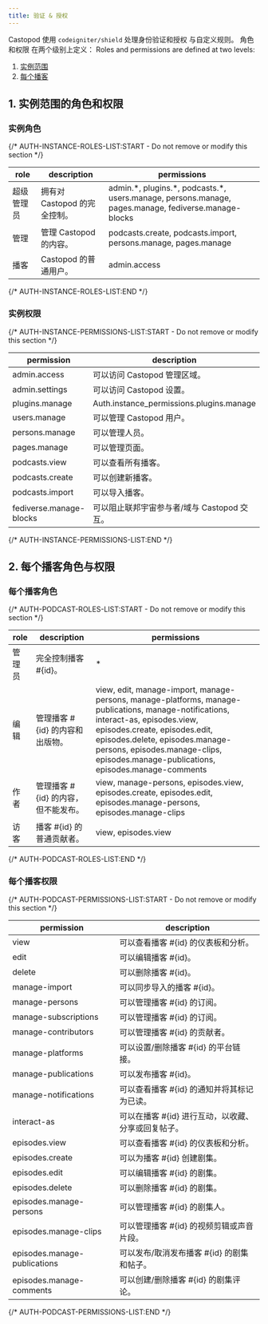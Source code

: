 ```yaml
---
title: 验证 & 授权
---
```


Castopod 使用 `codeigniter/shield` 处理身份验证和授权 与自定义规则。 角色和权限
在两个级别上定义： Roles and permissions are defined at two levels:

1. [实例范围](#1-instance-wide-roles-and-permissions)
2. [每个播客](#2-per-podcast-roles-and-permissions)

## 1. 实例范围的角色和权限

### 实例角色

{/* AUTH-INSTANCE-ROLES-LIST:START - Do not remove or modify this section */}

| role       | description                  | permissions                                                                                            |
| ---------- | ---------------------------- | ------------------------------------------------------------------------------------------------------ |
| 超级管理员 | 拥有对 Castopod 的完全控制。 | admin.\*, plugins.\*, podcasts.\*, users.manage, persons.manage, pages.manage, fediverse.manage-blocks |
| 管理       | 管理 Castopod 的内容。       | podcasts.create, podcasts.import, persons.manage, pages.manage                                         |
| 播客       | Castopod 的普通用户。        | admin.access                                                                                           |

{/* AUTH-INSTANCE-ROLES-LIST:END */}

### 实例权限

{/* AUTH-INSTANCE-PERMISSIONS-LIST:START - Do not remove or modify this section */}

| permission              | description                                 |
| ----------------------- | ------------------------------------------- |
| admin.access            | 可以访问 Castopod 管理区域。                |
| admin.settings          | 可以访问 Castopod 设置。                    |
| plugins.manage          | Auth.instance_permissions.plugins.manage    |
| users.manage            | 可以管理 Castopod 用户。                    |
| persons.manage          | 可以管理人员。                              |
| pages.manage            | 可以管理页面。                              |
| podcasts.view           | 可以查看所有播客。                          |
| podcasts.create         | 可以创建新播客。                            |
| podcasts.import         | 可以导入播客。                              |
| fediverse.manage-blocks | 可以阻止联邦宇宙参与者/域与 Castopod 交互。 |

{/* AUTH-INSTANCE-PERMISSIONS-LIST:END */}

## 2. 每个播客角色与权限

### 每个播客角色

{/* AUTH-PODCAST-ROLES-LIST:START - Do not remove or modify this section */}

| role   | description                           | permissions                                                                                                                                                                                                                                                                                 |
| ------ | ------------------------------------- | ------------------------------------------------------------------------------------------------------------------------------------------------------------------------------------------------------------------------------------------------------------------------------------------- |
| 管理员 | 完全控制播客 #\{id\}。                | \*                                                                                                                                                                                                                                                                                          |
| 编辑   | 管理播客 #\{id\} 的内容和出版物。     | view, edit, manage-import, manage-persons, manage-platforms, manage-publications, manage-notifications, interact-as, episodes.view, episodes.create, episodes.edit, episodes.delete, episodes.manage-persons, episodes.manage-clips, episodes.manage-publications, episodes.manage-comments |
| 作者   | 管理播客 #\{id\} 的内容，但不能发布。 | view, manage-persons, episodes.view, episodes.create, episodes.edit, episodes.manage-persons, episodes.manage-clips                                                                                                                                                                         |
| 访客   | 播客 #\{id\} 的普通贡献者。           | view, episodes.view                                                                                                                                                                                                                                                                         |

{/* AUTH-PODCAST-ROLES-LIST:END */}

### 每个播客权限

{/* AUTH-PODCAST-PERMISSIONS-LIST:START - Do not remove or modify this section */}

| permission                   | description                                           |
| ---------------------------- | ----------------------------------------------------- |
| view                         | 可以查看播客 #\{id\} 的仪表板和分析。                 |
| edit                         | 可以编辑播客 #\{id\}。                                |
| delete                       | 可以删除播客 #\{id\}。                                |
| manage-import                | 可以同步导入的播客 #\{id\}。                          |
| manage-persons               | 可以管理播客 #\{id\} 的订阅。                         |
| manage-subscriptions         | 可以管理播客 #\{id\} 的订阅。                         |
| manage-contributors          | 可以管理播客 #\{id\} 的贡献者。                       |
| manage-platforms             | 可以设置/删除播客 #\{id\} 的平台链接。                |
| manage-publications          | 可以发布播客 #\{id\}。                                |
| manage-notifications         | 可以查看播客 #\{id\} 的通知并将其标记为已读。         |
| interact-as                  | 可以在播客 #\{id\} 进行互动，以收藏、分享或回复帖子。 |
| episodes.view                | 可以查看播客 #\{id\} 的仪表板和分析。                 |
| episodes.create              | 可以为播客 #\{id\} 创建剧集。                         |
| episodes.edit                | 可以编辑播客 #\{id\} 的剧集。                         |
| episodes.delete              | 可以删除播客 #\{id\} 的剧集。                         |
| episodes.manage-persons      | 可以管理播客 #\{id\} 的剧集人。                       |
| episodes.manage-clips        | 可以管理播客 #\{id\} 的视频剪辑或声音片段。           |
| episodes.manage-publications | 可以发布/取消发布播客 #\{id\} 的剧集和帖子。          |
| episodes.manage-comments     | 可以创建/删除播客 #\{id\} 的剧集评论。                |

{/* AUTH-PODCAST-PERMISSIONS-LIST:END */}
